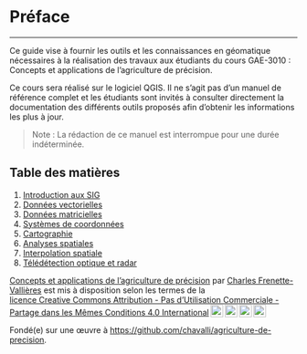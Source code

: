 # Préface {.unnumbered}

---

Ce guide vise à fournir les outils et les connaissances en géomatique nécessaires à la réalisation des travaux aux étudiants du cours GAE-3010 : Concepts et applications de l'agriculture de précision. 

Ce cours sera réalisé sur le logiciel QGIS. Il ne s'agit pas d'un manuel de référence complet et les étudiants sont invités à consulter directement la documentation des différents outils proposés afin d'obtenir les informations les plus à jour.

> Note : La rédaction de ce manuel est interrompue pour une durée indéterminée.

## Table des matières {.unnumbered}

1. [Introduction aux SIG](sig.qmd)
2. [Données vectorielles](vector.qmd)
3. [Données matricielles](raster.qmd)
4. [Systèmes de coordonnées](src.qmd)
5. [Cartographie](carto.qmd)
6. [Analyses spatiales](analyses-spatiales.qmd)
7. [Interpolation spatiale](interpolation.qmd)
8. [Télédétection optique et radar](teledetection.qmd)

<p xmlns:cc="http://creativecommons.org/ns#" xmlns:dct="http://purl.org/dc/terms/"><a property="dct:title" rel="cc:attributionURL" href="https://chavalli.github.io/agriculture-de-precision/">Concepts et applications de l'agriculture de précision</a> par <a rel="cc:attributionURL dct:creator" property="cc:attributionName" href="https://github.com/chavalli/agriculture-de-precision">Charles Frenette-Vallières</a>  est mis à disposition selon les termes de la <a href="http://creativecommons.org/licenses/by-nc-sa/4.0/?ref=chooser-v1" target="_blank" rel="license noopener noreferrer" style="display:inline-block;">licence Creative Commons Attribution - Pas d’Utilisation Commerciale - Partage dans les Mêmes Conditions 4.0 International<img style="height:22px!important;margin-left:3px;vertical-align:text-bottom;" src="https://mirrors.creativecommons.org/presskit/icons/cc.svg?ref=chooser-v1"><img style="height:22px!important;margin-left:3px;vertical-align:text-bottom;" src="https://mirrors.creativecommons.org/presskit/icons/by.svg?ref=chooser-v1"><img style="height:22px!important;margin-left:3px;vertical-align:text-bottom;" src="https://mirrors.creativecommons.org/presskit/icons/nc.svg?ref=chooser-v1"><img style="height:22px!important;margin-left:3px;vertical-align:text-bottom;" src="https://mirrors.creativecommons.org/presskit/icons/sa.svg?ref=chooser-v1"></a></p> 

Fondé(e) sur une œuvre à [https://github.com/chavalli/agriculture-de-precision](https://github.com/chavalli/agriculture-de-precision).
